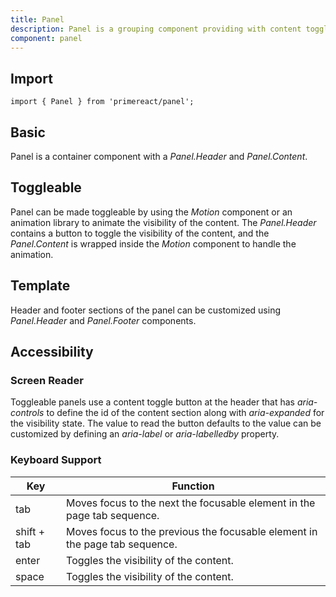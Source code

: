 ```yaml
---
title: Panel
description: Panel is a grouping component providing with content toggle feature.
component: panel
---
```


## Import

```tsx
import { Panel } from 'primereact/panel';
```

## Basic

Panel is a container component with a _Panel.Header_ and _Panel.Content_.

<DocDemoViewer name="panel:basic-demo" />

## Toggleable

Panel can be made toggleable by using the _Motion_ component or an animation library to animate the visibility of the content.
The _Panel.Header_ contains a button to toggle the visibility of the content, and the _Panel.Content_ is wrapped inside the _Motion_ component to handle the animation.

<DocDemoViewer name="panel:toggleable-demo" />

## Template

Header and footer sections of the panel can be customized using _Panel.Header_ and _Panel.Footer_ components.

<DocDemoViewer name="panel:template-demo" />

## Accessibility

### Screen Reader

Toggleable panels use a content toggle button at the header that has _aria-controls_ to define the id of the content section along with _aria-expanded_ for the visibility state. The value to read the button defaults to the value can be customized by defining an _aria-label_ or _aria-labelledby_ property.

### Keyboard Support

| Key         | Function                                                                    |
| ----------- | --------------------------------------------------------------------------- |
| tab         | Moves focus to the next the focusable element in the page tab sequence.     |
| shift + tab | Moves focus to the previous the focusable element in the page tab sequence. |
| enter       | Toggles the visibility of the content.                                      |
| space       | Toggles the visibility of the content.                                      |
